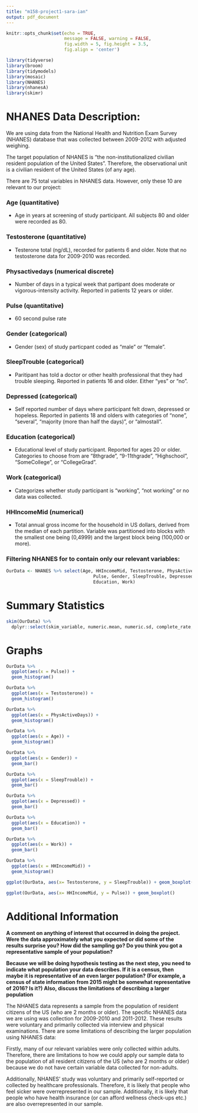 ```yaml
---
title: "m158-project1-sara-ian"
output: pdf_document
---
```


```r
knitr::opts_chunk$set(echo = TRUE, 
                      message = FALSE, warning = FALSE,
                      fig.width = 5, fig.height = 3.5, 
                      fig.align = 'center')

library(tidyverse)
library(broom)
library(tidymodels)
library(mosaic)
library(NHANES)
library(nhanesA)
library(skimr)
```

# NHANES Data Description:

We are using data from the National Health and Nutrition Exam Survey (NHANES) database that was collected between 2009-2012 with adjusted weighing.

The target population of NHANES is "the non-institutionalized civilian resident population of the United States". Therefore, the observational unit is a civilian resident of the United States (of any age).

There are 75 total variables in NHANES data. However, only these 10 are relevant to our project:

### Age (quantitative)
- Age in years at screening of study participant. All subjects 80 and older were recorded as 80.

### Testosterone (quantitative)
- Testerone total (ng/dL), recorded for patients 6 and older. Note that no testosterone data for 2009-2010 was recorded.

### Physactivedays (numerical discrete)
- Number of days in a typical week that partipant does moderate or vigorous-intensity activity. Reported in patients 12 years or older.

### Pulse (quantitative)
- 60 second pulse rate

### Gender (categorical)
- Gender (sex) of study particpant coded as "male" or "female".

### SleepTrouble (categorical)
- Paritipant has told a doctor or other health professional that they had trouble sleeping. Reported in patients 16 and older. Either "yes" or "no".

### Depressed (categorical)
- Self reported number of days where participant felt down, depressed or hopeless. Reported in patients 18 and olders with categories of "none", "several", "majority (more than half the days)", or "almostall".

### Education (categorical)
- Educational level of study participant. Reported for ages 20 or older. Categories to choose from are "8thgrade", "9-11thgrade", "Highschool", "SomeCollege", or "CollegeGrad".

### Work (categorical)
- Categorizes whether study participant is "working", "not working" or no data was collected.

### HHIncomeMid (numerical)
- Total annual gross income for the household in US dollars, derived from the median of each partition. Variable was partitioned into blocks with the smallest one being (0,4999) and the largest block being (100,000 or more).

### Filtering NHANES for to contain only our relevant variables:
```r
OurData <- NHANES %>% select(Age, HHIncomeMid, Testosterone, PhysActiveDays, 
                                 Pulse, Gender, SleepTrouble, Depressed, 
                                 Education, Work)
```

# Summary Statistics

```r
skim(OurData) %>%
  dplyr::select(skim_variable, numeric.mean, numeric.sd, complete_rate, numeric.p50)
```

# Graphs

```r
OurData %>%
  ggplot(aes(x = Pulse)) + 
  geom_histogram()  
```

```r
OurData %>%
  ggplot(aes(x = Testosterone)) + 
  geom_histogram() 
```

```r
OurData %>%
  ggplot(aes(x = PhysActiveDays)) + 
  geom_histogram()  
```

```r
OurData %>%
  ggplot(aes(x = Age)) + 
  geom_histogram() 
```

```r
OurData %>%
  ggplot(aes(x = Gender)) + 
  geom_bar() 
```

```r
OurData %>%
  ggplot(aes(x = SleepTrouble)) + 
  geom_bar()  
```

```r
OurData %>%
  ggplot(aes(x = Depressed)) + 
  geom_bar() 
```

```r
OurData %>%
  ggplot(aes(x = Education)) + 
  geom_bar()  
```

```r
OurData %>%
  ggplot(aes(x = Work)) + 
  geom_bar()  
```

```r
OurData %>%
  ggplot(aes(x = HHIncomeMid)) + 
  geom_histogram() 
```

```r
ggplot(OurData, aes(x= Testosterone, y = SleepTrouble)) + geom_boxplot()
```  

```r
ggplot(OurData, aes(x= HHIncomeMid, y = Pulse)) + geom_boxplot()
```  

# Additional Information
**A comment on anything of interest that occurred in doing the project. Were the data approximately what you expected or did some of the results surprise you? How did the sampling
go? Do you think you got a representative sample of your population?**

**Because we will be doing hypothesis testing as the next step, you need to indicate what
population your data describes. If it is a census, then maybe it is representative of an even
larger population? (For example, a census of state information from 2015 might be somewhat
representative of 2016? Is it?) Also, discuss the limitations of describing a larger population**

The NHANES data represents a sample from the population of resident citizens of the US (who are 2 months or older). The specific NHANES data we are using was collection for 2009-2010 and 2011-2012. These results were voluntary and primarily collected via interview and physical examinations. There are some limitations of describing the larger population using NHANES data: 

Firstly, many of our relevant variables were only collected within adults. Therefore, there are limitations to how we could apply our sample data to the population of all resident citizens of the US (who are 2 months or older) because we do not have certain variable data collected for non-adults. 

Additionally, NHANES' study was voluntary and primarily self-reported or collected by healthcare professionals. Therefore, it is likely that people who feel sicker were overrepresented in our sample. Additionally, it is likely that people who have health insurance (or can afford wellness check-ups etc.) are also overrepresented in our sample. 


